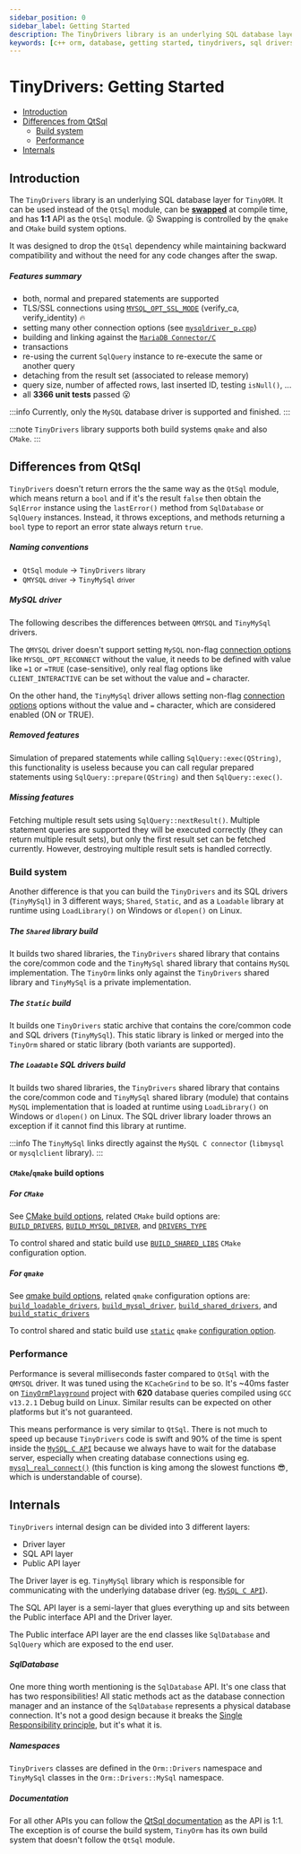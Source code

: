 ```yaml
---
sidebar_position: 0
sidebar_label: Getting Started
description: The TinyDrivers library is an underlying SQL database layer for TinyORM. It can be used instead of the QtSql module, can be swapped at compile time, and has 1:1 API as the QtSql module. Swapping is controlled by the qmake and CMake build system options. It was designed to drop the QtSql dependency while maintaining backward compatibility and without the need for any code changes after the swap.
keywords: [c++ orm, database, getting started, tinydrivers, sql drivers]
---
```


# TinyDrivers: Getting Started

- [Introduction](#introduction)
- [Differences from QtSql](#differences-from-qtsql)
  - [Build system](#build-system)
  - [Performance](#performance)
- [Internals](#internals)

## Introduction

The `TinyDrivers` library is an underlying SQL database layer for `TinyORM`. It can be used instead of the `QtSql` module, can be <u>__swapped__</u> at compile time, and has __1:1__ API as the `QtSql` module. 😮 Swapping is controlled by the `qmake` and `CMake` build system options.

It was designed to drop the `QtSql` dependency while maintaining backward compatibility and without the need for any code changes after the swap.

##### Features summary

 - both, normal and prepared statements are supported
 - TLS/SSL connections using [`MYSQL_OPT_SSL_MODE`](https://dev.mysql.com/doc/c-api/8.4/en/mysql-options.html) (verify_ca, verify_identity) 🔥
 - setting many other connection options (see [`mysqldriver_p.cpp`](https://github.com/silverqx/TinyORM/blob/main/drivers/mysql/src/orm/drivers/mysql/mysqldriver_p.cpp))
 - building and linking against the [`MariaDB Connector/C`](https://mariadb.com/kb/en/mariadb-connector-c/)
 - transactions
 - re-using the current `SqlQuery` instance to re-execute the same or another query
 - detaching from the result set (associated to release memory)
 - query size, number of affected rows, last inserted ID, testing `isNull()`, ...
 - all __3366 unit tests__ passed 😮

:::info
Currently, only the `MySQL` database driver is supported and finished.
:::

:::note
`TinyDrivers` library supports both build systems `qmake` and also `CMake`.
:::

## Differences from QtSql

`TinyDrivers` doesn't return errors the the same way as the `QtSql` module, which means return a `bool` and if it's the result `false` then obtain the `SqlError` instance using the `lastError()` method from `SqlDatabase` or `SqlQuery` instances. Instead, it throws exceptions, and methods returning a `bool` type to report an error state always return `true`.

##### Naming conventions

 - `QtSql` <small>module</small> -> `TinyDrivers` <small>library</small>
 - `QMYSQL` <small>driver</small> -> `TinyMySql` <small>driver</small>

##### MySQL driver

The following describes the differences between `QMYSQL` and `TinyMySql` drivers.

The `QMYSQL` driver doesn't support setting `MySQL` non-flag [connection options](https://dev.mysql.com/doc/c-api/8.4/en/mysql-options.html) like `MYSQL_OPT_RECONNECT` without the value, it needs to be defined with value like `=1` or `=TRUE` (case-sensitive), only real flag options like `CLIENT_INTERACTIVE` can be set without the value and `=` character.

On the other hand, the `TinyMySql` driver allows setting non-flag [connection options](https://dev.mysql.com/doc/c-api/8.4/en/mysql-options.html) options without the value and `=` character, which are considered enabled (ON or TRUE).

##### Removed features

Simulation of prepared statements while calling `SqlQuery::exec(QString)`, this functionality is useless because you can call regular prepared statements using `SqlQuery::prepare(QString)` and then `SqlQuery::exec()`.

##### Missing features

Fetching multiple result sets using `SqlQuery::nextResult()`. Multiple statement queries are supported they will be executed correctly (they can return multiple result sets), but only the first result set can be fetched currently. However, destroying multiple result sets is handled correctly.

### Build system

Another difference is that you can build the `TinyDrivers` and its SQL drivers (`TinyMySql`) in 3 different ways; `Shared`, `Static`, and as a `Loadable` library at runtime using `LoadLibrary()` on Windows or `dlopen()` on Linux.

##### The `Shared` library build

It builds two shared libraries, the `TinyDrivers` shared library that contains the core/common code and the `TinyMySql` shared library that contains `MySQL` implementation. The `TinyOrm` links only against the `TinyDrivers` shared library and `TinyMySql` is a private implementation.

##### The `Static` build

It builds one `TinyDrivers` static archive that contains the core/common code and SQL drivers (`TinyMySql`). This static library is linked or merged into the `TinyOrm` shared or static library (both variants are supported).

##### The `Loadable` SQL drivers build

It builds two shared libraries, the `TinyDrivers` shared library that contains the core/common code and `TinyMySql` shared library (module) that contains `MySQL` implementation that is loaded at runtime using `LoadLibrary()` on Windows or `dlopen()` on Linux. The SQL driver library loader throws an exception if it cannot find this library at runtime.

:::info
The `TinyMySql` links directly against the `MySQL C connector` (`libmysql` or `mysqlclient` library).
:::

#### `CMake`/`qmake` build options

##### For `CMake`

See [CMake build options](building/tinyorm.mdx#cmake-build-options), related `CMake` build options are:<br/>[`BUILD_DRIVERS`](building/tinyorm.mdx#BUILD_DRIVERS), [`BUILD_MYSQL_DRIVER`](building/tinyorm.mdx#BUILD_MYSQL_DRIVER), and [`DRIVERS_TYPE`](building/tinyorm.mdx#DRIVERS_TYPE)

To control shared and static build use [`BUILD_SHARED_LIBS`](https://cmake.org/cmake/help/latest/variable/BUILD_SHARED_LIBS.html) `CMake` configuration option.

##### For `qmake`

See [qmake build options](building/tinyorm.mdx#qmake-build-options), related `qmake` configuration options are:<br/>[`build_loadable_drivers`](building/tinyorm.mdx#build_loadable_drivers), [`build_mysql_driver`](building/tinyorm.mdx#build_mysql_driver), [`build_shared_drivers`](building/tinyorm.mdx#build_shared_drivers), and [`build_static_drivers`](building/tinyorm.mdx#build_static_drivers)

To control shared and static build use [`static`](building/tinyorm.mdx#qmake-static) `qmake` [configuration option](https://doc.qt.io/qt/qmake-variable-reference.html#config).

### Performance

Performance is several milliseconds faster compared to `QtSql` with the `QMYSQL` driver. It was tuned using the `KCacheGrind` to be so. It's ~40ms faster on [`TinyOrmPlayground`](https://github.com/silverqx/TinyOrmPlayground) project with __620__ database queries compiled using `GCC v13.2.1` Debug build on Linux. Similar results can be expected on other platforms but it's not guaranteed.

This means performance is very similar to `QtSql`. There is not much to speed up because `TinyDrivers` code is swift and 90% of the time is spent inside the [`MySQL C API`](https://dev.mysql.com/doc/c-api/8.4/en/) because we always have to wait for the database server, especially when creating database connections using eg. [`mysql_real_connect()`](https://dev.mysql.com/doc/c-api/8.4/en/mysql-real-connect.html) (this function is king among the slowest functions 😎, which is understandable of course).

## Internals

`TinyDrivers` internal design can be divided into 3 different layers:

 - Driver layer
 - SQL API layer
 - Public API layer

The Driver layer is eg. `TinyMySql` library which is responsible for communicating with the underlying database driver (eg. [`MySQL C API`](https://dev.mysql.com/doc/c-api/8.4/en/)).

The SQL API layer is a semi-layer that glues everything up and sits between the Public interface API and the Driver layer.

The Public interface API layer are the end classes like `SqlDatabase` and `SqlQuery` which are exposed to the end user.

##### SqlDatabase

One more thing worth mentioning is the `SqlDatabase` API. It's one class that has two responsibilities! All static methods act as the database connection manager and an instance of the `SqlDatabase` represents a physical database connection. It's not a good design because it breaks the [Single Responsibility principle](https://en.wikipedia.org/wiki/Single_responsibility_principle), but it's what it is.

##### Namespaces

`TinyDrivers` classes are defined in the `Orm::Drivers` namespace and `TinyMySql` classes in the `Orm::Drivers::MySql` namespace.

##### Documentation

For all other APIs you can follow the [QtSql documentation](https://doc.qt.io/qt/qtsql-index.html) as the API is 1:1. The exception is of course the build system, `TinyOrm` has its own build system that doesn't follow the `QtSql` module.
